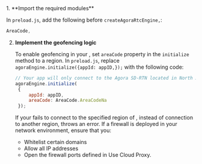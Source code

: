 <PlatformWrapper platform="electron">
1. **Import the required modules**

   In `preload.js`, add the following before `createAgoraRtcEngine,`:

   ``` javascript
   AreaCode,
   ```

2. **Implement the geofencing logic**

   To enable geofencing in your <Vpl k="CLIENT" />, set `areaCode` property in the `initialize` method to a <Vg k="AGORA_BACKEND" /> region. In `preload.js`, replace `agoraEngine.initialize({appId: appID,});` with the following code:
   
   ```javascript
   // Your app will only connect to the Agora SD-RTN located in North America.
   agoraEngine.initialize(
    {
        appId: appID,
        areaCode: AreaCode.AreaCodeNa
    });
    ```
   If your <Vpl k="CLIENT" /> fails to connect to the specified region of <Vg k="AGORA_BACKEND" />, instead of connection to another <Vg k="AGORA_BACKEND" /> region, <Vpd k="SDK" /> throws an error. If a firewall is deployed in your network environment, ensure that you:

    * Whitelist certain domains
    * Allow all IP addresses 
    * Open the firewall ports defined in <Link to="../reference/cloud-proxy-allowed-ips">Use Cloud Proxy</Link>.

</PlatformWrapper>